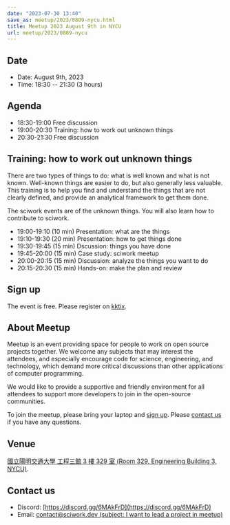 ```yaml
---
date: "2023-07-30 13:40"
save_as: meetup/2023/0809-nycu.html
title: Meetup 2023 August 9th in NYCU
url: meetup/2023/0809-nycu
---
```


## Date

- Date: August 9th, 2023
- Time: 18:30 \-- 21:30 (3 hours)

## Agenda

- 18:30-19:00 Free discussion
- 19:00-20:30 Training: how to work out unknown things
- 20:30-21:30 Free discussion

## Training: how to work out unknown things

There are two types of things to do: what is well known and what is not
known. Well-known things are easier to do, but also generally less
valuable. This training is to help you find and understand the things
that are not clearly defined, and provide an analytical framework to get
them done.

The sciwork events are of the unknown things. You will also learn how to
contribute to sciwork.

- 19:00-19:10 (10 min) Presentation: what are the things
- 19:10-19:30 (20 min) Presentation: how to get things done
- 19:30-19:45 (15 min) Dscussion: things you have done
- 19:45-20:00 (15 min) Case study: sciwork meetup
- 20:00-20:15 (15 min) Discussion: analyze the things you want to do
- 20:15-20:30 (15 min) Hands-on: make the plan and review

## Sign up

The event is free. Please register on
[kktix](https://sciwork.kktix.cc/events/meetup-20230809).

## About Meetup

Meetup is an event providing space for people to work on open source
projects together. We welcome any subjects that may interest the
attendees, and especially encourage code for science, engineering, and
technology, which demand more critical discussions than other
applications of computer programming.

We would like to provide a supportive and friendly environment for all
attendees to support more developers to join in the open-source
communities.

To join the meetup, please bring your laptop and [sign up](#sign-up).
Please [contact us](#contact-us) if you have any questions.

## Venue

[國立陽明交通大學 工程三館 3 樓 329 室 (Room 329, Engineering Building
3, NYCU)](https://goo.gl/maps/TgDYwohB3CBmQgww9).

<div
  style={{
    overflow: "hidden",
    paddingBottom: "56.25%",
    position: "relative",
    height: 0,
  }}
>
  <Map src="https://www.google.com/maps/embed?pb=!1m18!1m12!1m3!1d905.5596639949631!2d120.99673777209487!3d24.787280157478236!2m3!1f0!2f0!3f0!3m2!1i1024!2i768!4f13.1!3m3!1m2!1s0x3468360f96adabd7%3A0xedfd1ba0fa6c6bf7!2z5ZyL56uL6Zm95piO5Lqk6YCa5aSn5a24IOW3peeoi-S4iemkqA!5e0!3m2!1szh-TW!2stw!4v1678519228058!5m2!1szh-TW!2stw" />
</div>

## Contact us

- Discord: [https://discord.gg/6MAkFrD](https://discord.gg/6MAkFrD)
- Email: [contact@sciwork.dev (subject: I want to lead a project in
  meetup)](mailto:contact@sciwork.dev?subject=[sciwork]%20I%20want%20to%20lead%20a%20project%20in%20scisprint)
